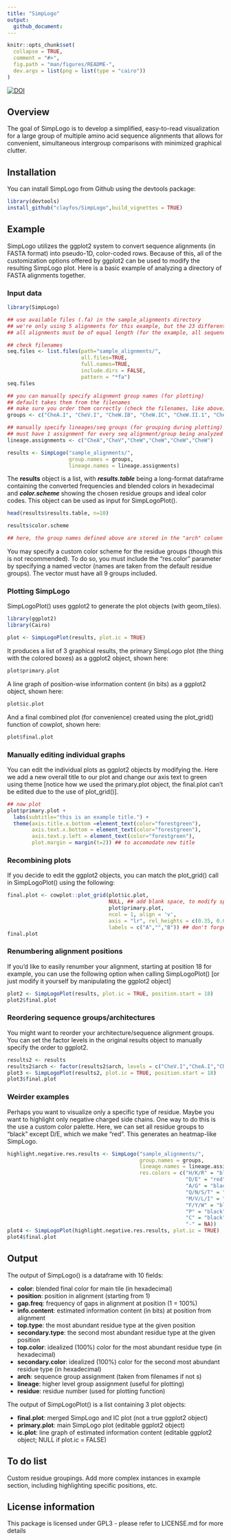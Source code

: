 ```yaml
---
title: "SimpLogo"
output: 
  github_document:
---
```


<!-- README.md is generated from README.Rmd. Please edit that file -->

```r
knitr::opts_chunk$set(
  collapse = TRUE,
  comment = "#>",
  fig.path = "man/figures/README-",
  dev.args = list(png = list(type = "cairo"))
)
```

<!-- badges: start -->

[![DOI](https://zenodo.org/badge/418649749.svg)](https://zenodo.org/badge/latestdoi/418649749)

<!-- badges: end -->

## Overview

The goal of SimpLogo is to develop a simplified, easy-to-read visualization for a large group of multiple amino acid sequence alignments that allows for convenient, simultaneous intergroup comparisons with minimized graphical clutter.

## Installation

You can install SimpLogo from Github using the devtools package:

``` r
library(devtools)
install_github("clayfos/SimpLogo",build_vignettes = TRUE)
```

## Example

SimpLogo utilizes the ggplot2 system to convert sequence alignments (in FASTA format) into pseudo-1D, color-coded rows. Because of this, all of the customization options offered by ggplot2 can be used to modify the resulting SimpLogo plot. Here is a basic example of analyzing a directory of FASTA alignments together.

### Input data

```r
library(SimpLogo)

## use available files (.fa) in the sample_alignments directory
## we're only using 5 alignments for this example, but the 23 different CheW-containing architectures referenced in the publication can be found in the chew_alignments directory
## all alignments must be of equal length (for the example, all sequences were aligned simultaneously to the CheW-like Pfam HMM, then split into separate sequence groups)

## check filenames
seq.files <- list.files(path="sample_alignments/", 
                        all.files=TRUE, 
                        full.names=TRUE, 
                        include.dirs = FALSE,
                        pattern = "*fa")
seq.files

## you can manually specify alignment group names (for plotting)
## default takes them from the filenames
## make sure you order them correctly (check the filenames, like above)
groups <- c("CheA.I", "CheV.I", "CheW.IB", "CheW.IC", "CheW.II.1", "CheW.II.2")

## manually specify lineages/seq groups (for grouping during plotting)
## must have 1 assignment for every seq alignment/group being analyzed
lineage.assignments <- c("CheA","CheV","CheW","CheW","CheW","CheW")

results <- SimpLogo("sample_alignments/",
                    group.names = groups,
                    lineage.names = lineage.assignments)
```

The **results** object is a list, with ***results.table*** being a long-format dataframe containing the converted frequencies and blended colors in hexadecimal and ***color.scheme*** showing the chosen residue groups and ideal color codes. This object can be used as input for SimpLogoPlot().

```r
head(results$results.table, n=10)

results$color.scheme

## here, the group names defined above are stored in the "arch" column
```

You may specify a custom color scheme for the residue groups (though this is not recommended). To do so, you must include the "res.color" parameter by specifying a named vector (names are taken from the default residue groups). The vector must have all 9 groups included.

### Plotting SimpLogo

SimpLogoPlot() uses ggplot2 to generate the plot objects (with geom_tiles).

```r
library(ggplot2)
library(Cairo)

plot <- SimpLogoPlot(results, plot.ic = TRUE)
```


It produces a list of 3 graphical results, the primary SimpLogo plot (the thing with the colored boxes) as a ggplot2 object, shown here:

```r
plot$primary.plot
```


A line graph of position-wise information content (in bits) as a ggplot2 object, shown here:

```r
plot$ic.plot
```


And a final combined plot (for convenience) created using the plot_grid() function of cowplot, shown here:

```r
plot$final.plot
```

### Manually editing individual graphs

You can edit the individual plots as ggplot2 objects by modifying the. Here we add a new overall title to our plot and change our axis text to green using theme [notice how we used the primary.plot object, the final.plot can't be edited due to the use of plot_grid()].

```r
## now plot
plot$primary.plot + 
  labs(subtitle="this is an example title.") + 
  theme(axis.title.x.bottom =element_text(color="forestgreen"), 
        axis.text.x.bottom = element_text(color="forestgreen"), 
        axis.text.y.left = element_text(color="forestgreen"),
        plot.margin = margin(t=2)) ## to accomodate new title
```

### Recombining plots

If you decide to edit the ggplot2 objects, you can match the plot_grid() call in SimpLogoPlot() using the following:

```r
final.plot <- cowplot::plot_grid(plot$ic.plot, 
                                 NULL, ## add blank space, to modify space between plots
                                 plot$primary.plot,
                                 ncol = 1, align = 'v',
                                 axis = "lr", rel_heights = c(0.35, 0.0225, 1.4),
                                 labels = c("A","","B")) ## don't forget blanks for NULL elements
final.plot
```

### Renumbering alignment positions

If you'd like to easily renumber your alignment, starting at position 18 for example, you can use the following option when calling SimpLogoPlot() [or just modify it yourself by manipulating the ggplot2 object]

```r
plot2 <- SimpLogoPlot(results, plot.ic = TRUE, position.start = 18)
plot2$final.plot
```

### Reordering sequence groups/architectures

You might want to reorder your architecture/sequence alignment groups. You can set the factor levels in the original results object to manually specify the order to ggplot2.

```r
results2 <- results
results2$arch <- factor(results2$arch, levels = c("CheV.I","CheA.I","CheW.IB","CheW.IC","CheW.II.1","CheW.II.2"), ordered = TRUE) ## put CheV first, then CheA, then CheW
plot3 <- SimpLogoPlot(results2, plot.ic = TRUE, position.start = 18)
plot3$final.plot
```

### Weirder examples

Perhaps you want to visualize only a specific type of residue. Maybe you want to highlight only negative charged side chains. One way to do this is the use a custom color palette. Here, we can set all residue groups to "black" except D/E, which we make "red". This generates an heatmap-like SimpLogo.

```r
highlight.negative.res.results <- SimpLogo("sample_alignments/",
                                           group.names = groups,
                                           lineage.names = lineage.assignments,
                                           res.colors = c("H/K/R" = "black", 
                                                          "D/E" = "red", 
                                                          "A/G" = "black", 
                                                          "Q/N/S/T" = "black",
                                                          "M/V/L/I" = "black", 
                                                          "F/Y/W" = "black", 
                                                          "P" = "black", 
                                                          "C" = "black", 
                                                          "-" = NA))
plot4 <- SimpLogoPlot(highlight.negative.res.results, plot.ic = TRUE)
plot4$final.plot

```

## Output

The output of SimpLogo() is a dataframe with 10 fields:

-   **color**: blended final color for main tile (in hexadecimal)
-   **position**: position in alignment (starting from 1)
-   **gap.freq**: frequency of gaps in alignment at position (1 = 100%)
-   **info.content**: estimated information content (in bits) at position from alignment
-   **top.type**: the most abundant residue type at the given position
-   **secondary.type**: the second most abundant residue type at the given position
-   **top.color**: idealized (100%) color for the most abundant residue type (in hexadecimal)
-   **secondary.color**: idealized (100%) color for the second most abundant residue type (in hexadecimal)
-   **arch**: sequence group assignment (taken from filenames if not s)
-   **lineage**: higher level group assignment (useful for plotting)
-   **residue**: residue number (used for plotting function)

The output of SimpLogoPlot() is a list containing 3 plot objects:

-   **final.plot**: merged SimpLogo and IC plot (not a true ggplot2 object)
-   **primary.plot**: main SimpLogo plot (editable ggplot2 object)
-   **ic.plot**: line graph of estimated information content (editable ggplot2 object; NULL if plot.ic = FALSE)

## To do list

Custom residue groupings. Add more complex instances in example section, including highlighting specific positions, etc.

## License information

This package is licensed under GPL3 - please refer to LICENSE.md for more details
